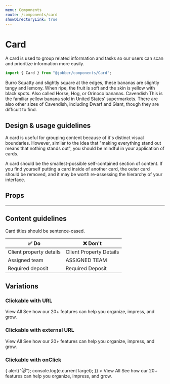 ```yaml
---
menu: Components
route: /components/card
showDirectoryLink: true
---
```



# Card

<ComponentStatus stage="ready" responsive="yes" accessible="yes" />

A card is used to group related information and tasks so our users can scan and
prioritize information more easily.

```ts
import { Card } from "@jobber/components/Card";
```

<Playground>
  <Card title="Banana">
    <Content>
      <Heading level={4}>Burro</Heading>
      <Text>
        Squatty and slightly square at the edges, these bananas are slightly
        tangy and lemony. When ripe, the fruit is soft and the skin is yellow
        with black spots. Also called Horse, Hog, or Orinoco bananas.
      </Text>
      <Heading level={4}>Cavendish</Heading>
      <Text>
        This is the familiar yellow banana sold in United States’ supermarkets.
        There are also other sizes of Cavendish, including Dwarf and Giant,
        though they are difficult to find.
      </Text>
    </Content>
  </Card>
</Playground>

## Design & usage guidelines

A card is useful for grouping content because of it's distinct visual
boundaries. However, similar to the idea that "making everything stand out means
that nothing stands out", you should be mindful in your application of cards.

A card should be the smallest-possible self-contained section of content. If you
find yourself putting a card inside of another card, the outer card should be
removed, and it may be worth re-assessing the hierarchy of your interface.

## Props

<Props of={Card} />

---

## Content guidelines

Card titles should be sentence-cased.

| ✅ Do                   | ❌ Don't                |
| ----------------------- | ----------------------- |
| Client property details | Client Property Details |
| Assigned team           | ASSIGNED TEAM           |
| Required deposit        | Required Deposit        |

## Variations

### Clickable with URL

<Playground>
  <Card url="#">
    <Content>
      <Heading level={4}>View All</Heading>
      <Text>
        See how our 20+ features can help you organize, impress, and grow.
      </Text>
    </Content>
  </Card>
</Playground>

### Clickable with external URL

<Playground>
  <Card url="https://atlantis.getjobber.com/" external={true}>
    <Content>
      <Heading level={4}>View All</Heading>
      <Text>
        See how our 20+ features can help you organize, impress, and grow.
      </Text>
    </Content>
  </Card>
</Playground>

### Clickable with onClick

<Playground>
  <Card
    onClick={e => {
      alert("😻");
      console.log(e.currentTarget);
    }}
  >
    <Content>
      <Heading level={4}>View All</Heading>
      <Text>
        See how our 20+ features can help you organize, impress, and grow.
      </Text>
    </Content>
  </Card>
</Playground>
